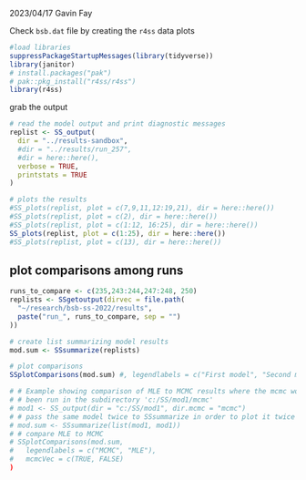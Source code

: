 
2023/04/17
Gavin Fay

Check `bsb.dat` file by creating the `r4ss` data plots


```r
#load libraries
suppressPackageStartupMessages(library(tidyverse))
library(janitor)
# install.packages("pak")
# pak::pkg_install("r4ss/r4ss")
library(r4ss)
```

grab the output

```r
# read the model output and print diagnostic messages
replist <- SS_output(
  dir = "../results-sandbox",
  #dir = "../results/run_257",
  #dir = here::here(),
  verbose = TRUE,
  printstats = TRUE
)
```


```r
# plots the results
#SS_plots(replist, plot = c(7,9,11,12:19,21), dir = here::here())
#SS_plots(replist, plot = c(2), dir = here::here())
#SS_plots(replist, plot = c(1:12, 16:25), dir = here::here())
SS_plots(replist, plot = c(1:25), dir = here::here())
#SS_plots(replist, plot = c(13), dir = here::here())
```


## plot comparisons among runs
```r
runs_to_compare <- c(235,243:244,247:248, 250)
replists <- SSgetoutput(dirvec = file.path(
  "~/research/bsb-ss-2022/results", 
  paste("run_", runs_to_compare, sep = "")
))

# create list summarizing model results
mod.sum <- SSsummarize(replists)

# plot comparisons
SSplotComparisons(mod.sum) #, legendlabels = c("First model", "Second model"))

# # Example showing comparison of MLE to MCMC results where the mcmc would have
# # been run in the subdirectory 'c:/SS/mod1/mcmc'
# mod1 <- SS_output(dir = "c:/SS/mod1", dir.mcmc = "mcmc")
# # pass the same model twice to SSsummarize in order to plot it twice
# mod.sum <- SSsummarize(list(mod1, mod1))
# # compare MLE to MCMC
# SSplotComparisons(mod.sum,
#   legendlabels = c("MCMC", "MLE"),
#   mcmcVec = c(TRUE, FALSE)
)

```



